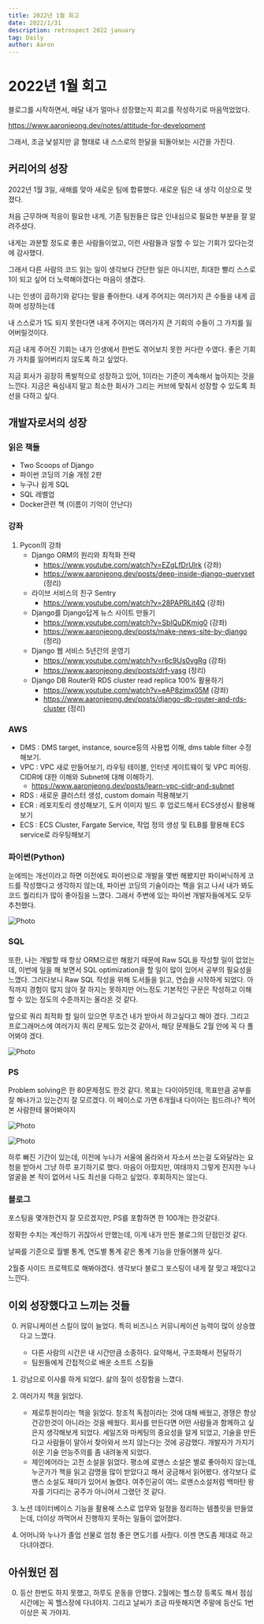 ```yaml
---
title: 2022년 1월 회고
date: 2022/1/31
description: retrospect 2022 january
tag: Daily
author: Aaron
---
```


# 2022년 1월 회고

블로그를 시작하면서, 매달 내가 얼마나 성장했는지 회고를 작성하기로 마음먹었었다.

https://www.aaronjeong.dev/notes/attitude-for-development

그래서, 조금 낯설지만 글 형태로 내 스스로의 한달을 되돌아보는 시간을 가진다.

## 커리어의 성장

2022년 1월 3일, 새해를 맞아 새로운 팀에 합류했다. 새로운 팀은 내 생각 이상으로 멋졌다.

처음 근무하며 적응이 필요한 내게, 기존 팀원들은 많은 인내심으로 필요한 부분을 잘 알려주셨다.

내게는 과분할 정도로 좋은 사람들이었고, 이런 사람들과 일할 수 있는 기회가 있다는것에 감사했다.

그래서 다른 사람의 코드 읽는 일이 생각보다 간단한 일은 아니지만, 최대한 빨리 스스로 1이 되고 싶어 더 노력해야겠다는 마음이 생겼다.

나는 인생이 곱하기와 같다는 말을 좋아한다. 내게 주어지는 여러가지 큰 수들을 내게 곱하며 성장하는데

내 스스로가 1도 되지 못한다면 내게 주어지는 여러가지 큰 기회의 수들이 그 가치를 잃어버릴것이다.

지금 내게 주어진 기회는 내가 인생에서 한번도 겪어보지 못한 커다란 수였다. 좋은 기회가 가치를 잃어버리지 않도록 하고 싶었다.

지금 회사가 굉장히 폭발적으로 성장하고 있어, 1이라는 기준이 계속해서 높아지는 것을 느낀다. 지금은 욕심내지 말고 최소한 회사가 그리는 커브에 맞춰서 성장할 수 있도록 최선을 다하고 싶다.

## 개발자로서의 성장


### 읽은 책들

- Two Scoops of Django
- 파이썬 코딩의 기술 개정 2판
- 누구나 쉽게 SQL
- SQL 레벨업
- Docker관련 책 (이름이 기억이 안난다)

### 강좌

1. Pycon의 강좌
    - Django ORM의 원리와 최적화 전략
        - https://www.youtube.com/watch?v=EZgLfDrUlrk (강좌)
        - https://www.aaronjeong.dev/posts/deep-inside-django-queryset (정리)
    - 라이브 서비스의 친구 Sentry
        - https://www.youtube.com/watch?v=28PAPRLit4Q (강좌)
    - Django를 Django답게 뉴스 사이트 만들기
        - https://www.youtube.com/watch?v=SbIQuDKmig0 (강좌)
        - https://www.aaronjeong.dev/posts/make-news-site-by-django (정리)
    - Django 웹 서비스 5년간의 운영기
        - https://www.youtube.com/watch?v=r6c9Us0vgRg (강좌)
        - https://www.aaronjeong.dev/posts/drf-yasg (정리)
    - Django DB Router와 RDS cluster read replica 100% 활용하기
        - https://www.youtube.com/watch?v=eAP8zimx05M (강좌)
        - https://www.aaronjeong.dev/posts/django-db-router-and-rds-cluster (정리)

### AWS
- DMS : DMS target, instance, source등의 사용법 이해, dms table filter 수정해보기.
- VPC : VPC 새로 만들어보기, 라우팅 테이블, 인터넷 게이트웨이 및 VPC 피어링. CIDR에 대한
  이해와 Subnet에 대해 이해하기.
    - https://www.aaronjeong.dev/posts/learn-vpc-cidr-and-subnet
- RDS : 새로운 클러스터 생성, custom domain 적용해보기
- ECR : 레포지토리 생성해보기, 도커 이미지 빌드 후 업로드해서 ECS생성시 활용해보기
- ECS : ECS Cluster, Fargate Service, 작업 정의 생성 및 ELB를 활용해 ECS service로 라우팅해보기

### 파이썬(Python)
눈에띄는 개선이라고 하면 이전에도 파이썬으로 개발을 몇번 해봤지만 파이써닉하게 코드를 작성했다고 생각하지 않는데, 파이썬 코딩의 기술이라는 책을 읽고 나서 내가 봐도 코드 퀄리티가 많이 좋아짐을 느꼈다. 그래서 주변에 있는 파이썬 개발자들에게도 모두 추천했다.

<Image
  src='https://seongwoon-blog.s3.ap-northeast-2.amazonaws.com/images/effective-python.png'
  alt="Photo"
  width={300}
  height={400}
  priority
  className="next-image"
/>

### SQL

또한, 나는 개발할 때 항상 ORM으로만 해왔기 때문에 Raw SQL을 작성할 일이 없었는데, 이번에 일을 해 보면서 SQL optimization을 할 일이 많이 있어서 공부의 필요성을 느꼈다. 그러다보니 Raw SQL 작성을 위해 도서들을 읽고, 연습을 시작하게 되었다. 아직까지 경험이 많지 않아 잘 하지는 못하지만 어느정도 기본적인 구문은 작성하고 이해할 수 있는 정도의 수준까지는 올라온 것 같다.

앞으로 쿼리 최적화 할 일이 있으면 무조건 내가 받아서 하고싶다고 해야 겠다. 그리고 프로그래머스에 여러가지 쿼리 문제도 있는것 같아서, 해당 문제들도 2월 안에 꼭 다 풀어봐야 겠다.

<Image
  src='https://seongwoon-blog.s3.ap-northeast-2.amazonaws.com/images/programmers-sql.png'
  alt="Photo"
  width={400}
  height={400}
  priority
  className="next-image"
/>

### PS
Problem solving은 한 80문제정도 한것 같다. 목표는 다이아5인데, 목표만큼 공부를 잘 해나가고 있는건지 잘 모르겠다. 이 페이스로 가면 6개월내 다이아는 힘드려나? 찍어본 사람한테 물어봐야지

<Image
  src='https://seongwoon-blog.s3.ap-northeast-2.amazonaws.com/images/boj-gold.png'
  alt="Photo"
  width={500}
  height={120}
  priority
  className="next-image"
/>

<Image
  src='https://seongwoon-blog.s3.ap-northeast-2.amazonaws.com/images/boj-commits.png'
  alt="Photo"
  width={500}
  height={300}
  priority
  className="next-image"
/>

하루 빠진 기간이 있는데, 이전에 누나가 서울에 올라와서 자소서 쓰는걸 도와달라는 요청을 받아서 그냥 하루 포기하기로 했다. 마음이 아팠지만, 여태까지 그렇게 진지한 누나 얼굴을 본 적이 없어서 나도 최선을 다하고 싶었다. 후회하지는 않는다.

### 블로그

포스팅을 몇개한건지 잘 모르겠지만, PS를 포함하면 한 100개는 한것같다.

정확한 수치는 계산하기 귀찮아서 안했는데, 이게 내가 만든 블로그의 단점인것 같다.

날짜를 기준으로 월별 통계, 연도별 통계 같은 통계 기능을 만들어볼까 싶다.

2월중 사이드 프로젝트로 해봐야겠다. 생각보다 블로그 포스팅이 내게 잘 맞고 재밌다고 느낀다.

## 이외 성장했다고 느끼는 것들

0. 커뮤니케이션 스킬이  많이 늘었다. 특히 비즈니스 커뮤니케이션 능력이 많이 상승했다고 느꼈다.
    - 다른 사람의 시간은 내 시간만큼 소중하다.  요약해서, 구조화해서 전달하기
    - 팀원들에게 간접적으로 배운 소프트 스킬들


1. 강남으로 이사를 하게 되었다. 삶의 질이 성장함을 느꼈다.

2. 여러가지 책을 읽었다.

    - 제로투원이라는 책을 읽었다. 창조적 독점이라는 것에 대해 배웠고, 경쟁은 항상 건강한것이 아니라는 것을 배웠다. 회사를 만든다면 어떤 사람들과 함께하고 싶은지 생각해보게 되었다. 세일즈와 마케팅의 중요성을 알게 되었고, 기술을 만든다고 사람들이 알아서 찾아와서 쓰지 않는다는 것에 공감했다. 개발자가 가지기 쉬운 기술 만능주의를 좀 내려놓게 되었다.
    - 제인에어라는 고전 소설을 읽었다. 평소에 로맨스 소설은 별로 좋아하지 않는데, 누군가가
      책을 읽고 감명을 많이 받았다고 해서 궁금해서 읽어봤다. 생각보다 로맨스 소설도 재미가 있어서 놀랬다. 여주인공이 여느 로맨스소설처럼 백마탄 왕자를 기다리는 공주가 아니어서 그랬던 것 같다.

3. 노션 데이터베이스 기능을 활용해 스스로 업무와 일정을 정리하는 템플릿을 만들었는데, 더이상 까먹어서 진행하지 못하는 일들이 없어졌다.

4. 어머니와 누나가 졸업 선물로 엄청 좋은 면도기를 사줬다. 이젠 면도좀 제대로 하고 다녀야겠다.

## 아쉬웠던 점

0. 등산 한번도 하지 못했고, 하루도 운동을 안했다. 2월에는 헬스장 등록도 해서 점심시간에는 꼭 헬스장에 다녀야지. 그리고 날씨가 조금 따뜻해지면 주말에 등산도 1번 이상은 꼭 가야지.
